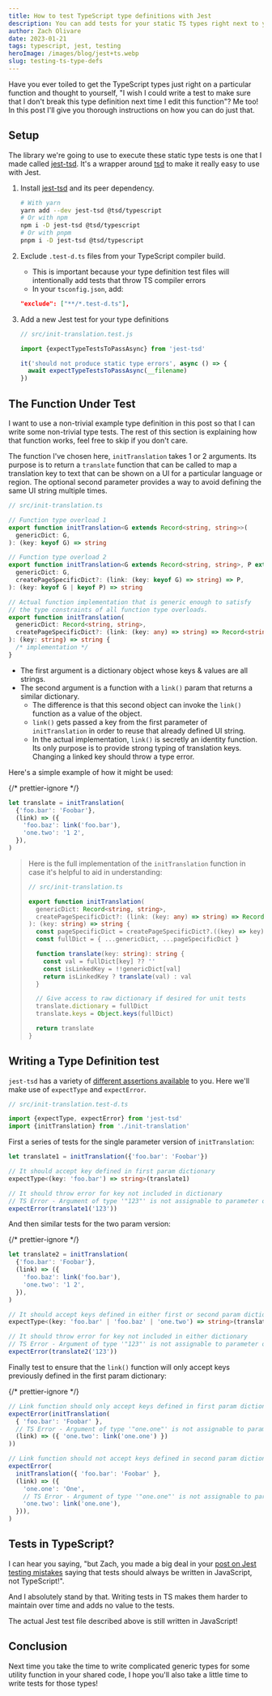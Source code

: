 ```yaml
---
title: How to test TypeScript type definitions with Jest
description: You can add tests for your static TS types right next to your regular Jest tests
author: Zach Olivare
date: 2023-01-21
tags: typescript, jest, testing
heroImage: /images/blog/jest+ts.webp
slug: testing-ts-type-defs
---
```



Have you ever toiled to get the TypeScript types just right on a particular function and thought to yourself, "I wish I could write a test to make sure that I don't break this type definition next time I edit this function"? Me too! In this post I'll give you thorough instructions on how you can do just that.

## Setup

The library we're going to use to execute these static type tests is one that I made called [jest-tsd](https://github.com/0livare/jest-tsd). It's a wrapper around [tsd](https://github.com/SamVerschueren/tsd) to make it really easy to use with Jest.

1. Install [jest-tsd](https://github.com/0livare/jest-tsd) and its peer dependency.

   ```bash
   # With yarn
   yarn add --dev jest-tsd @tsd/typescript
   # Or with npm
   npm i -D jest-tsd @tsd/typescript
   # Or with pnpm
   pnpm i -D jest-tsd @tsd/typescript
   ```

1. Exclude `.test-d.ts` files from your TypeScript compiler build.

   - This is important because your type definition test files will intentionally add tests that throw TS compiler errors
   - In your `tsconfig.json`, add:

   ```json
   "exclude": ["**/*.test-d.ts"],
   ```

1. Add a new Jest test for your type definitions

   ```js
   // src/init-translation.test.js

   import {expectTypeTestsToPassAsync} from 'jest-tsd'

   it('should not produce static type errors', async () => {
     await expectTypeTestsToPassAsync(__filename)
   })
   ```

## The Function Under Test

I want to use a non-trivial example type definition in this post so that I can write some non-trivial type tests. The rest of this section is explaining how that function works, feel free to skip if you don't care.

The function I've chosen here, `initTranslation` takes 1 or 2 arguments. Its purpose is to return a `translate` function that can be called to map a translation key to text that can be shown on a UI for a particular language or region. The optional second parameter provides a way to avoid defining the same UI string multiple times.

```ts
// src/init-translation.ts

// Function type overload 1
export function initTranslation<G extends Record<string, string>>(
  genericDict: G,
): (key: keyof G) => string

// Function type overload 2
export function initTranslation<G extends Record<string, string>, P extends Record<string, string>>(
  genericDict: G,
  createPageSpecificDict?: (link: (key: keyof G) => string) => P,
): (key: keyof G | keyof P) => string

// Actual function implementation that is generic enough to satisfy
// the type constraints of all function type overloads.
export function initTranslation(
  genericDict: Record<string, string>,
  createPageSpecificDict?: (link: (key: any) => string) => Record<string, string>,
): (key: string) => string {
  /* implementation */
}
```

- The first argument is a dictionary object whose keys & values are all strings.
- The second argument is a function with a `link()` param that returns a similar dictionary.
  - The difference is that this second object can invoke the `link()` function as a value of the object.
  - `link()` gets passed a key from the first parameter of `initTranslation` in order to reuse that already defined UI string.
  - In the actual implementation, `link()` is secretly an identity function. Its only purpose is to provide strong typing of translation keys. Changing a linked key should throw a type error.

Here's a simple example of how it might be used:

{/* prettier-ignore */}
```ts
let translate = initTranslation(
  {'foo.bar': 'Foobar'},
  (link) => ({
    'foo.baz': link('foo.bar'),
    'one.two': '1 2',
  }),
)
```

> Here is the full implementation of the `initTranslation` function in case it's helpful to aid in understanding:
>
> ```ts
> // src/init-translation.ts
>
> export function initTranslation(
>   genericDict: Record<string, string>,
>   createPageSpecificDict?: (link: (key: any) => string) => Record<string, string>,
> ): (key: string) => string {
>   const pageSpecificDict = createPageSpecificDict?.((key) => key)
>   const fullDict = { ...genericDict, ...pageSpecificDict }
>
>   function translate(key: string): string {
>     const val = fullDict[key] ?? ''
>     const isLinkedKey = !!genericDict[val]
>     return isLinkedKey ? translate(val) : val
>   }
>
>   // Give access to raw dictionary if desired for unit tests
>   translate.dictionary = fullDict
>   translate.keys = Object.keys(fullDict)
>
>   return translate
> }
> ```

## Writing a Type Definition test

`jest-tsd` has a variety of [different assertions available](https://github.com/0livare/jest-tsd#assertions) to you. Here we'll make use of `expectType` and `expectError`.

```ts
// src/init-translation.test-d.ts

import {expectType, expectError} from 'jest-tsd'
import {initTranslation} from './init-translation'
```

First a series of tests for the single parameter version of `initTranslation`:

```ts
let translate1 = initTranslation({'foo.bar': 'Foobar'})

// It should accept key defined in first param dictionary
expectType<(key: 'foo.bar') => string>(translate1)

// It should throw error for key not included in dictionary
// TS Error - Argument of type '"123"' is not assignable to parameter of type '"foo.bar"'
expectError(translate1('123'))
```

And then similar tests for the two param version:

{/* prettier-ignore */}
```ts
let translate2 = initTranslation(
  {'foo.bar': 'Foobar'},
  (link) => ({
    'foo.baz': link('foo.bar'),
    'one.two': '1 2',
  }),
)

// It should accept keys defined in either first or second param dictionary
expectType<(key: 'foo.bar' | 'foo.baz' | 'one.two') => string>(translate2)

// It should throw error for key not included in either dictionary
// TS Error - Argument of type '"123"' is not assignable to parameter of type '"foo.bar" | "foo.baz" | "one.two"'
expectError(translate2('123'))
```

Finally test to ensure that the `link()` function will only accept keys previously defined in the first param dictionary:

{/* prettier-ignore */}
```ts
// Link function should only accept keys defined in first param dictionary
expectError(initTranslation(
  { 'foo.bar': 'Foobar' }, 
  // TS Error - Argument of type '"one.one"' is not assignable to parameter of type '"foo.bar"'
  (link) => ({ 'one.two': link('one.one') })
))

// Link function should not accept keys defined in second param dictionary
expectError(
  initTranslation({ 'foo.bar': 'Foobar' }, 
  (link) => ({
    'one.one': 'One',
    // TS Error - Argument of type '"one.one"' is not assignable to parameter of type '"foo.bar"'
    'one.two': link('one.one'),
  })),
)
```

## Tests in TypeScript?

I can hear you saying, "but Zach, you made a big deal in your [post on Jest testing mistakes](/blog/js-testing-mistakes) saying that tests should always be written in JavaScript, not TypeScript!".

And I absolutely stand by that. Writing tests in TS makes them harder to maintain over time and adds no value to the tests.

The actual Jest test file described above is still written in JavaScript!

## Conclusion

Next time you take the time to write complicated generic types for some utility function in your shared code, I hope you'll also take a little time to write tests for those types!
